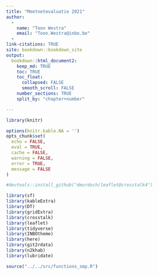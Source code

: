 ```yaml
---
title: "Meetnetevaluatie 2021"
author: 
  -
    name: "Toon Westra"
    email: "Toon.Westra@inbo.be"
  -
link-citations: TRUE
site: bookdown::bookdown_site
output:
  bookdown::html_document2:
    keep_md: TRUE
    toc: TRUE
    toc_float:
      collapsed: FALSE
      smooth_scroll: FALSE
    number_sections: TRUE
    split_by: "chapter+number"

---
```



```r
library(knitr)

options(knitr.kable.NA = '')
opts_chunk$set(
  echo = FALSE, 
  eval = TRUE,
  cache = FALSE,
  warning = FALSE,
  error = TRUE,
  message = FALSE
)

#devtools::install_github("dmurdoch/leaflet@crosstalk4")

library(sf)
library(kableExtra)
library(DT)
library(gridExtra)
library(crosstalk)
library(leaflet)
library(tidyverse)
library(INBOtheme)
library(here)
library(git2rdata)
library(n2khab)
library(lubridate)

source("../../src/functions_smp.R")


```



